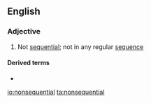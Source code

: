 {{also|non-sequential}}
==English==

===Adjective===
{{en-adj|-}}

# Not [[sequential]]; not in any regular [[sequence]]

====Derived terms====
* {{l|en|nonsequentially}}

[[io:nonsequential]]
[[ta:nonsequential]]